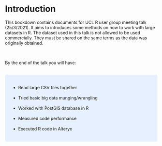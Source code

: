 # Introduction

This bookdown contains documents for UCL R user group meeting talk (25/3/2021). It aims to introduces some methods on how to work with large datasets in R. The dataset used in this talk is not allowed to be used commercially. They must be shared on the same terms as the data was originally obtained.

<br><br> 
By the end of the talk you will have: <br>

<br>
<style>
div.blue { background-color:#e6f0ff; border-radius: 5px; padding: 20px;}
</style>
<div class = "blue">

- Read large CSV files together
<br><br>
- Tried  basic big data munging/wrangling
<br><br>
- Worked with PostGIS database in R
<br><br>
- Measured code performance 
<br><br>
- Executed R code in Alteryx 
</div>
